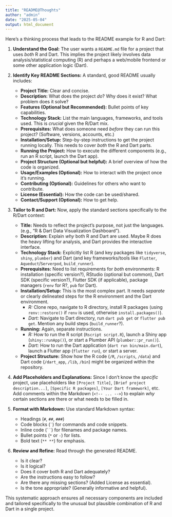 ```yaml
---
title: "README@Thoughts"
author: "admin"
date: "2025-05-04"
output: html_document
---
```


Here's a thinking process that leads to the README example for R and Dart:

1.  **Understand the Goal:** The user wants a `README.md` file for a project that uses *both* R and Dart. This implies the project likely involves data analysis/statistical computing (R) and perhaps a web/mobile frontend or some other application logic (Dart).

2.  **Identify Key README Sections:** A standard, good README usually includes:
    *   **Project Title:** Clear and concise.
    *   **Description:** What does the project *do*? Why does it exist? What problem does it solve?
    *   **Features (Optional but Recommended):** Bullet points of key capabilities.
    *   **Technology Stack:** List the main languages, frameworks, and tools used. This is *crucial* given the R/Dart mix.
    *   **Prerequisites:** What does someone need *before* they can run this project? (Software, versions, accounts, etc.)
    *   **Installation/Setup:** Step-by-step instructions to get the project running locally. This needs to cover *both* the R and Dart parts.
    *   **Running the Project:** How to execute the different components (e.g., run an R script, launch the Dart app).
    *   **Project Structure (Optional but helpful):** A brief overview of how the code is organized.
    *   **Usage/Examples (Optional):** How to interact with the project once it's running.
    *   **Contributing (Optional):** Guidelines for others who want to contribute.
    *   **License (Essential):** How the code can be used/shared.
    *   **Contact/Support (Optional):** How to get help.

3.  **Tailor to R and Dart:** Now, apply the standard sections specifically to the R/Dart context:
    *   **Title:** Needs to reflect the project's purpose, not just the languages. (e.g., "R & Dart Data Visualization Dashboard").
    *   **Description:** Explain *why* both R and Dart are used. Maybe R does the heavy lifting for analysis, and Dart provides the interactive interface.
    *   **Technology Stack:** Explicitly list R (and key packages like `tidyverse`, `shiny`, `plumber`) and Dart (and key frameworks/tools like `Flutter`, `Aqueduct`/`Serverpod`, `build_runner`).
    *   **Prerequisites:** Need to list requirements for *both* environments: R installation (specific version?), RStudio (optional but common), Dart SDK (specific version?), Flutter SDK (if applicable), package managers (`renv` for R?, `pub` for Dart).
    *   **Installation/Setup:** This is the most complex part. It needs *separate* or clearly delineated steps for the R environment and the Dart environment.
        *   *R:* Clone repo, navigate to R directory, install R packages (using `renv::restore()` if `renv` is used, otherwise `install.packages()`).
        *   *Dart:* Navigate to Dart directory, run `dart pub get` or `flutter pub get`. Mention any build steps (`build_runner`?).
    *   **Running:** Again, separate instructions.
        *   *R:* How to run the R script (`Rscript script.R`), launch a Shiny app (`shiny::runApp()`), or start a Plumber API (`plumber::pr_run()`).
        *   *Dart:* How to run the Dart application (`dart run bin/main.dart`), launch a Flutter app (`flutter run`), or start a server.
    *   **Project Structure:** Show how the R code (`/R`, `/scripts`, `/data`) and Dart code (`/dart_app`, `/lib`, `/bin`) might be organized within the repository.

4.  **Add Placeholders and Explanations:** Since I don't know the *specific* project, use placeholders like `[Project Title]`, `[Brief project description...]`, `[Specific R packages]`, `[Your Dart framework]`, etc. Add comments within the Markdown (`<!-- ... -->`) to explain *why* certain sections are there or what needs to be filled in.

5.  **Format with Markdown:** Use standard Markdown syntax:
    *   Headings (`#`, `##`, `###`)
    *   Code blocks (``` ` ```) for commands and code snippets.
    *   Inline code (` `` `) for filenames and package names.
    *   Bullet points (`*` or `-`) for lists.
    *   Bold text (`** **`) for emphasis.

6.  **Review and Refine:** Read through the generated README.
    *   Is it clear?
    *   Is it logical?
    *   Does it cover both R and Dart adequately?
    *   Are the instructions easy to follow?
    *   Are there any missing sections? (Added License as essential).
    *   Is the tone appropriate? (Generally informative and helpful).

This systematic approach ensures all necessary components are included and tailored specifically to the unusual but plausible combination of R and Dart in a single project.